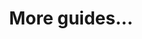 ---
title: More guides...
pcx_content_type: navigation
sidebar:
  order: 9
  group:
    hideIndex: true
---